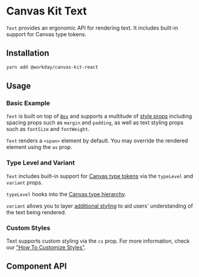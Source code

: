
<Meta of={TextStories} />

# Canvas Kit Text

`Text` provides an ergonomic API for rendering text. It includes built-in support for Canvas type
tokens.

## Installation

```sh
yarn add @workday/canvas-kit-react
```

## Usage

### Basic Example

`Text` is built on top of [`Box`](/components/layout/box/) and supports a multitude of
[style props](/getting-started/for-developers/resources/style-props/) including spacing props such
as `margin` and `padding`, as well as text styling props such as `fontSize` and `fontWeight`.

`Text` renders a `<span>` element by default. You may override the rendered element using the `as`
prop.

<CodeExamplePreview code={Basic} />

### Type Level and Variant

`Text` includes built-in support for [Canvas type tokens](/tokens/type/) via the `typeLevel` and
`variant` props.

`typeLevel` hooks into the [Canvas type hierarchy](/tokens/type/#type-styles).

<CodeExamplePreview code={TypeLevel} />

`variant` allows you to layer [additional styling](/tokens/type/#variants) to aid users'
understanding of the text being rendered.

<CodeExamplePreview code={Variant} />

### Custom Styles

Text supports custom styling via the `cs` prop. For more information, check our
["How To Customize Styles"](https://workday.github.io/canvas-kit/?path=/docs/styling-how-to-customize-styles--page).

## Component API

<SymbolDoc name="Text" fileName="/react/" />
